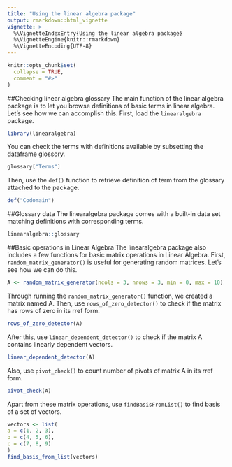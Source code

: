 ```yaml
---
title: "Using the linear algebra package"
output: rmarkdown::html_vignette
vignette: >
  %\VignetteIndexEntry{Using the linear algebra package}
  %\VignetteEngine{knitr::rmarkdown}
  %\VignetteEncoding{UTF-8}
---
```


```r
knitr::opts_chunk$set(
  collapse = TRUE,
  comment = "#>"
)
```
##Checking linear algebra glossary
The main function of the linear algebra package is to let you browse definitions of basic terms in linear algebra. Let's see how we can accomplish this. First, load the `linearalgebra` package.
```r
library(linearalgebra)
```
You can check the terms with definitions available by subsetting the dataframe glossory.
```r
glossary["Terms"]
```
Then, use the `def()` function to retrieve definition of term from the glossary attached to the package.
```r
def("Codomain")
```
##Glossary data
The linearalgebra package comes with a built-in data set matching definitions with corresponding terms. 
```r
linearalgebra::glossary
```
##Basic operations in Linear Algebra
The linearalgebra package also includes a few functions for basic matrix operations in Linear Algebra. First, `random_matrix_generator()` is useful for generating random matrices. Let's see how we can do this.
```r
A <- random_matrix_generator(ncols = 3, nrows = 3, min = 0, max = 10)
```
Through running the `random_matrix_generator()` function, we created a matrix named A. Then, use `rows_of_zero_detector()` to check if the matrix has rows of zero in its rref form.
```r
rows_of_zero_detector(A)
```
After this, use `linear_dependent_detector()` to check if the matrix A contains linearly dependent vectors.
```r
linear_dependent_detector(A)
```
Also, use `pivot_check()` to count number of pivots of matrix A in its rref form.
```r
pivot_check(A)
```
Apart from these matrix operations, use `findBasisFromList()` to find basis of a set of vectors.
```r
vectors <- list(
a = c(1, 2, 3),
b = c(4, 5, 6),
c = c(7, 8, 9)
)
find_basis_from_list(vectors)
```

